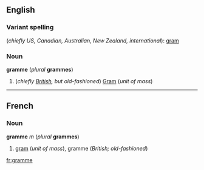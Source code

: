 ==English==
===Variant spelling===
(''chiefly US, Canadian, Australian, New Zealand, international''): [[gram]]

===Noun===
'''gramme''' (''plural'' '''grammes''')

#(''chiefly [[w:British English|British]], but old-fashioned'') [[Gram]] (''unit of mass'')

----
==French==
===Noun===
'''gramme''' ''m'' (''plural'' '''grammes''')

#[[gram]] (''unit of mass''), gramme (''British; old-fashioned'')

[[fr:gramme]]